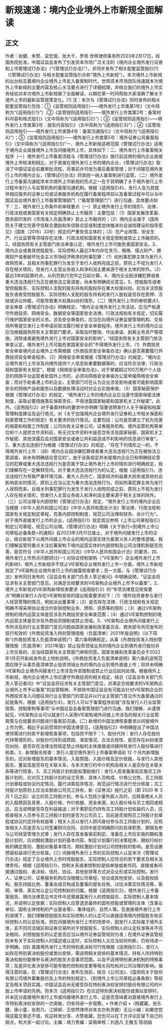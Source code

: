 # 新规速递：境内企业境外上市新规全面解读
## 正文
作者：张健、朱赞、梁宏俊、张大千、罗雨 世辉律师事务所2023年2月17日，经国务院批准，中国证监会发布了引发资本市场广泛关注的《境内企业境外发行证券和上市管理试行办法》（“《管理试行办法》”），并同步发布了相关配套监管指引[1]（《管理试行办法》与相关配套监管指引合称“境外上市新规”）。本次境外上市新规的出台标志着境内企业境外上市走入备案制时代，世辉资本市场团队快速就本次境外上市新规的主要内容及核心关注要点进行了详细梳理，并结合我们的境外上市实务经验对本次境外上市新规做了全面解读，以期在第一时间帮助大家准确了解关于境外上市的最新监管政策变化。[1] 注：本次与《管理试行办法》同时发布的相关配套监管指引包括：①《监管规则适用指引——境外发行上市类第1号》（文中简称为“《适用指引1》”）;②《监管规则适用指引——境外发行上市类第2号：备案材料内容和格式指引》（文中简称为“《适用指引2》”）；③《监管规则适用指引——境外发行上市类第3号：报告内容指引》（文中简称为“《适用指引3》”）；④《监管规则适用指引——境外发行上市类第4号：备案沟通指引》（文中简称为“《适用指引4》”）；⑤《监管规则适用指引——境外发行上市类第5号：境外证券公司备案指引》（文中简称为“《适用指引5》”一、境外上市新规适用范围《管理试行办法》适用于境内企业直接境外上市及间接境外上市，具体如下：二、境外发行上市备案相关程序（一）境外发行上市备案流程与《管理试行办法》施行前适用的境内企业直接境外上市核准制相比，对于直接在境外发行上市的境内企业，《管理试行办法》取消了中国证监会前置审批流程，将事前许可改为事后备案管理；对于间接在境外发行上市的境内企业，《管理试行办法》将其统一纳入备案制进行监管。（二）境外发行上市备案沟通程序本次境外上市新规的亮点之一在于其明确了关于境外发行上市过程中发行人与监管机构的备案沟通机制。根据《适用指引4》，发行人及为其提供相应服务的证券公司或证券服务机构在履行备案程序前以及备案过程中可以与中国证监会境外发行上市备案管理部门（“备案管理部门”）进行沟通，具体要点如下：三、境外发行上市条件和审核要点（一）禁止境外发行上市的情形1、法律、行政法规或者国家有关规定明确禁止上市融资：主要包括：（1）国家发展改革委、商务部印发的《市场准入负面清单》禁止上市融资的；（2）境内企业属于《国务院关于建立完善守信联合激励和失信联合惩戒制度加快推进社会诚信建设的指导意见》（国发〔2016〕33号）规定的严重失信主体的；（3）在产业政策、安全生产、行业监管等领域存在法律、行政法规和国家有关规定限制或禁止上市融资的。2、经国务院有关主管部门依法审查认定，境外发行上市可能危害国家安全。3、境内企业或者其控股股东、实际控制人最近3年内存在贪污、贿赂、侵占财产、挪用财产或者破坏社会主义市场经济秩序的刑事犯罪：（1）如刑事犯罪主体为发行人收购而来，且相关刑事犯罪行为发生于发行人收购完成之前，原则上不视为发行人存在相关情形。但发行人主营业务收入和净利润主要来源于相关主体的除外。（2）最近3年的起算时点，从刑罚执行完毕之日起计算。4、境内企业因涉嫌犯罪或者重大违法违规行为正在被依法立案调查，尚未有明确结论意见。5、控股股东或者受控股股东、实际控制人支配的股东持有的股权存在重大权属纠纷。应当关注控股股东或者受控股股东、实际控制人支配的股东持有的发行人股权是否存在质押、冻结或诉讼仲裁，可能导致重大权属纠纷的情形。（二）境外发行上市的审核要点1、安全审查《管理试行办法》明确规定，“境内企业境外发行上市活动，应当严格遵守外商投资、网络安全、数据安全等国家安全法律、行政法规和有关规定，切实履行维护国家安全的义务。涉及安全审查的，应当在向境外证券监督管理机构、交易场所等提交发行上市申请前依法履行相关安全审查程序。境外发行上市的境内企业应当根据国务院有关主管部门要求，采取及时整改、作出承诺、剥离业务资产等措施，消除或者避免境外发行上市对国家安全的影响”，“经国务院有关主管部门依法审查认定，境外发行上市可能危害国家安全的”不得境外发行上市。（1）外商投资安全审查境内企业境外上市需根据《外商投资安全审查办法》确认是否需要履行外商投资安全审查程序。（2）网络安全审查根据《管理试行办法》的规定，“境内企业境外发行上市涉及向境外提供个人信息和重要数据等的，应当符合法律、行政法规和国家有关规定”。根据《网络安全审查办法》，对于掌握超过100万用户个人信息的网络平台运营者赴国外上市的，必须向网络安全审查办公室申报网络安全审查；而对于赴香港上市的企业，主管部门可在认为企业涉及影响或者可能影响国家安全的网络产品和服务以及数据处理活动时对企业实施审查。（3）国家秘密保护根据《管理试行办法》的规定，“境外发行上市的境内企业应当遵守国家保密法律制度，采取必要措施落实保密责任，不得泄露国家秘密和国家机关工作秘密”。此外，《适用指引2》对于备案材料的要求中亦明确“简要说明发行人关于保密和档案管理制度建设及运行情况，对《关于加强境内企业境外发行证券和上市相关保密和档案管理工作的规定》有关要求的执行情况。主要包括：公司是否建立了较为完善的保密和档案工作制度；公司向有关证券公司、证券服务机构、境外监管机构等单位和个人提供文件资料前，有无对文件资料中是否含有涉及国家秘密、国家机关工作秘密、其他泄露后会对国家安全或者公共利益造成不利影响的信息进行审查”。2、重大违法违规行为根据《管理试行办法》的规定，“存在下列情形之一的，不得境外发行上市：（四）境内企业因涉嫌犯罪或者重大违法违规行为正在被依法立案调查，尚未有明确结论意见的”。由于该条规定并未就境内企业已有明确结论意见的犯罪或重大违法违规行为是否属于禁止境外发行上市的情形进行明确规定，我们理解存在一定解释空间。对于重大违法违规行为的认定，根据《适用指引1》，违法违规行为导致严重环境污染、重大人员伤亡、国家经济利益重大损失或其他社会影响恶劣的情况，原则上应当认定为重大违法违规行为，但如刑事犯罪主体为发行人收购而来，且相关刑事犯罪行为发生于发行人收购完成之前，原则上不视为发行人存在相关情形。但发行人主营业务收入和净利润主要来源于相关主体的除外。（三）公司治理与内部控制《管理试行办法》规定，“境外发行上市的境内企业应当根据《中华人民共和国公司法》《中华人民共和国会计法》等法律、行政法规和国家有关规定制定章程，完善内部控制制度，规范公司治理和财务、会计行为”。对于境外直接发行上市的企业，《适用指引1》规定其应参照《上市公司章程指引》制定公司章程，规范公司治理。《管理试行办法》明确《关于执行<到境外上市公司章程必备条款>的通知》自2023年3月31日废止。对于境外间接发行上市的企业，结合新规下以境外间接上市企业的境内运营实体为备案义务人的整体逻辑，我们理解监管将重点关注红筹架构下境内运营实体的内部控制及公司治理机制是否完善，是否符合《中华人民共和国公司法》《中华人民共和国会计法》的要求。四、境外发行上市热点问题研讨(一) 对协议控制架构（“VIE架构”）企业境外发行上市的影响1、境外上市新规并不禁止VIE架构企业境外发行上市一方面，境外上市新规规定了VIE架构企业境外发行上市的披露核查要求；另一方面，与《管理试行办法》发布同日发布的《证监会有关部门负责人答记者问》中明确说明，“证监会将征求有关主管部门意见，对满足合规要求的VIE架构企业境外上市予以备案”。2、境外上市新规对VIE架构新增核查要求《适用指引2》的“专项法律意见核查要点”明确对发行人存在VIE架构安排的提出核查要求如下：（1）境外投资者参与发行人经营管理的情况，例如派出董事等；（2）是否存在法律、行政法规和有关规定明确不得采用协议或合约安排控制业务、牌照、资质等的情形；（3）通过VIE架构控制的境内运营主体是否涉及外商投资安全审查范围；（4）通过VIE架构控制的境内运营主体是否涉及外商投资限制或禁止领域。3、VIE架构企业境外间接发行上市所涉及的行业主管部门意见问题由国家发展和改革委员会、商务部令共同发布的现行有效的《外商投资准入特别管理措施（负面清单）2021年版说明》（以下简称“《外商投资准入负面清单说明》”）第六条明确规定，从事《外商投资准入特别管理措施（负面清单）2021年版》禁止投资领域业务的境内企业到境外发行股份并上市交易的，应当经国家有关主管部门审核同意。国家发展和改革委员会于2022年1月召开新闻发布会上特别说明，《外商投资准入负面清单说明》第六条的适用范围仅限于从事负面清单禁止投资领域业务的境内企业到境外直接上市；但并未明确VIE架构企业境外间接发行上市涉及外资限制或禁止行业应如何处理。根据境外上市新规，境内企业境外上市应遵守外商投资的相关规定，结合《证监会有关部门负责人答记者问》中“证监会将征求有关主管部门意见，对满足合规要求的VIE架构企业境外上市予以备案”的监管精神，不排除中国证监会有可能会针对VIE架构企业的外商投资准入问题征询行业主管部门的意见并以行业主管部门意见作为备案通过的前提条件。根据《适用指引4》，发行人可以于备案程序前就“涉及发行人行业监管政策、控制架构等事项”与中国证监会备案管理部门进行沟通，我们理解，从谨慎起见，VIE架构企业可以就发行人采用VIE架构境外间接上市涉及的相关行业监管政策与合规要求问题进行备案前沟通。(二) 新增的中国法律核查要求以间接境外上市为例，相比于此前惯常的中国法律意见，《适用指引2》中明确提出了中国法律师需进行的若干新增核查事项，包括但不限于：1、股份代持：发行人存在股份代持等情形的，对股份代持形成原因、演变情况、合法合规性、是否存在纠纷或潜在纠纷、是否存在法律法规规定禁止持股的主体直接或间接持有发行人股份等进行核查。2、新增股东核查：发行人提交境外发行上市备案申请前 12 个月内新增股东的，应对新增股东的基本情况、入股原因、入股价格及定价依据，与发行人其他股东、董监高是否存在关联关系，与本次发行的中介机构及相关人是否存在关联关系等进行核查。3、员工持股计划和股权激励施行：发行人首发备案前实施员工持股计划的，应对员工持股计划的设立背景、具体人员构成、价格公允性、员工持股计划章程或协议约定情况、履行决策程序情况、规范运行情况进行充分核查；员工持股计划原则上应当全部由公司员工持有，新《证券法》施行之前（即 2020 年 3 月 1 日之前）设立的员工持股计划，参与人包括少量外部人员的，应核查相关人员的入股原因及背景、入股价格、作价依据、资金来源，如入股价格与员工相同或相近，应当说明是否存在利益输送；对于离职后仍持有员工持股计划权益的人员，应核查相关人员参与员工持股计划时是否为公司员工，目前是否按照员工持股计划章程或协议约定持有权益等；相关人员以发行人顾问身份参与员工持股计划的，应核查相关人员是否与公司签署顾问合同，合同中是否明确顾问的具体职责、期限及参与公司经营管理方式等；发行人存在首发备案前制定、准备在上市后实施的期权激励计划的，应对期权激励计划的基本内容、制定计划履行的决策程序、期权行权价格的确定原则、激励对象基本情况、期权激励计划对公司控制权的影响，是否设置预留权益进行充分核查。(三) 间接境外发行上市的实际控制人认定本次《管理试行办法》规定了企业境外上市时控股股东、实际控制人应符合的若干要求及相关法律责任。根据《适用指引1》，控制关系或者控制权是指单独或者共同、直接或者间接通过股权、表决权、信托、协议、其他安排等方式对企业形成实际控制。发行人、证券公司、证券服务机构应当根据公司章程、协议或其他安排，以及股权结构、股东持股比例、董事会成员构成及董事的提名任免、过往决策实际情况等，客观、审慎、真实地认定公司控制权的归属。根据《适用指引2》，境外发行上市备案报告、境内法律意见书文件中还需披露发行人的控股股东、实际控制人基本情况，并说明认定依据；实际控制人应穿透至最终的国有控股或管理的主体（含事业单位、国有主体控制的产业基金等）、集体组织、自然人等。在直接境外发行上市的语境下，我们理解控股股东和实际控制人的认定可以直接适用境内控股股东和实际控制人的认定标准。但在间接境外发行上市的场景中，因发行人实际属于境外主体，且不同司法辖区和证券交易所对于控股股东、实际控制人的认定标准等并不完全相同，对控股股东的认定是否应当以境外证券监管规则为准；在境外证券监管规则未有关于实际控制人的描述或认定时，实际控制人又应当如何判断，仍有待进一步明确。(四) 直接境外发行上市的特别表决权可行性根据《适用指引2》，发行人如存在特别表决权股份或类似安排，需说明相关安排的基本情况，持有人所持特别表决权股份能够参与表决的股东大会事项范围，以及不适用特别表决机制的特殊事项；及差异化表决安排可能导致的控制权变更等相关风险和对公司治理的影响。值得注意的是，在《管理试行办法》发布生效前，结合《公司法》、《国务院关于股份有限公司境外募集股份及上市的特别规定》、《到境外上市公司章程必备条款》等规定及相关项目实践，中国证监会尚无接受存在特别表决权安排的股份有限公司的H股上市申请的先例。但本次《适用指引2》在论述特别表决权股份或类似安排时，并未区分直接境外发行上市或间接境外发行上市，这是否意味着对直接境外发行上市特别表决权安排的一次突破，仍有待进一步观察。• 作者介绍 •（杨葳葳、张乐健、唐小童、张若凡、江婷婷、王依然律师对本文亦有贡献）无讼小编：如果您觉得这篇文章还不错，欢迎转发分享、点赞收藏，您也可以在下方评论区留下自己的观点，和大家一起讨论。主编：靖力责编：梁萌审核：刘逸凡 王雅玉 陈丽娟